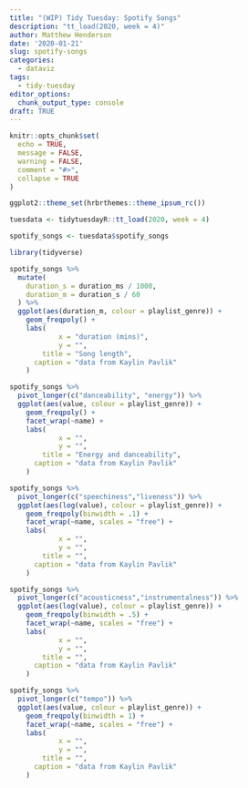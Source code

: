 ```yaml
---
title: "(WIP) Tidy Tuesday: Spotify Songs"
description: "tt_load(2020, week = 4)"
author: Matthew Henderson
date: '2020-01-21'
slug: spotify-songs
categories:
  - dataviz
tags:
  - tidy-tuesday
editor_options: 
  chunk_output_type: console
draft: TRUE
---
```


```r
knitr::opts_chunk$set(
  echo = TRUE,
  message = FALSE,
  warning = FALSE,
  comment = "#>",
  collapse = TRUE
)

ggplot2::theme_set(hrbrthemes::theme_ipsum_rc())
```

```r
tuesdata <- tidytuesdayR::tt_load(2020, week = 4)

spotify_songs <- tuesdata$spotify_songs
```

```r
library(tidyverse)

spotify_songs %>%
  mutate(
    duration_s = duration_ms / 1000,
    duration_m = duration_s / 60
  ) %>%
  ggplot(aes(duration_m, colour = playlist_genre)) +
    geom_freqpoly() +
    labs(
            x = "duration (mins)",
            y = "",
        title = "Song length",
      caption = "data from Kaylin Pavlik"
    )
```

```r
spotify_songs %>%
  pivot_longer(c("danceability", "energy")) %>%
  ggplot(aes(value, colour = playlist_genre)) +
    geom_freqpoly() +
    facet_wrap(~name) +
    labs(
            x = "",
            y = "",
        title = "Energy and danceability",
      caption = "data from Kaylin Pavlik"
    )
```

```r
spotify_songs %>%
  pivot_longer(c("speechiness","liveness")) %>%
  ggplot(aes(log(value), colour = playlist_genre)) +
    geom_freqpoly(binwidth = .1) +
    facet_wrap(~name, scales = "free") +
    labs(
            x = "",
            y = "",
        title = "",
      caption = "data from Kaylin Pavlik"
    )
```

```r
spotify_songs %>%
  pivot_longer(c("acousticness","instrumentalness")) %>%
  ggplot(aes(log(value), colour = playlist_genre)) +
    geom_freqpoly(binwidth = .5) +
    facet_wrap(~name, scales = "free") +
    labs(
            x = "",
            y = "",
        title = "",
      caption = "data from Kaylin Pavlik"
    )
```

```r
spotify_songs %>%
  pivot_longer(c("tempo")) %>%
  ggplot(aes(value, colour = playlist_genre)) +
    geom_freqpoly(binwidth = 1) +
    facet_wrap(~name, scales = "free") +
    labs(
            x = "",
            y = "",
        title = "",
      caption = "data from Kaylin Pavlik"
    )
```
